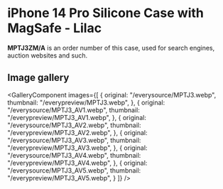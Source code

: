 
# iPhone 14 Pro Silicone Case with MagSafe - Lilac

<Callout type='info' emoji='👉🏻'>**MPTJ3ZM/A** is an order number of this case, used for search engines, auction websites and such.</Callout>

## Image gallery

<GalleryComponent
    images={[
      {
        original: "/everysource/MPTJ3.webp",
        thumbnail: "/everypreview/MPTJ3.webp",
      },
      {
        original: "/everysource/MPTJ3_AV1.webp",
        thumbnail: "/everypreview/MPTJ3_AV1.webp",
      },
      {
        original: "/everysource/MPTJ3_AV2.webp",
        thumbnail: "/everypreview/MPTJ3_AV2.webp",
      },
      {
        original: "/everysource/MPTJ3_AV3.webp",
        thumbnail: "/everypreview/MPTJ3_AV3.webp",
      },
      {
        original: "/everysource/MPTJ3_AV4.webp",
        thumbnail: "/everypreview/MPTJ3_AV4.webp",
      },
      {
        original: "/everysource/MPTJ3_AV5.webp",
        thumbnail: "/everypreview/MPTJ3_AV5.webp",
      }
    ]}
  />
